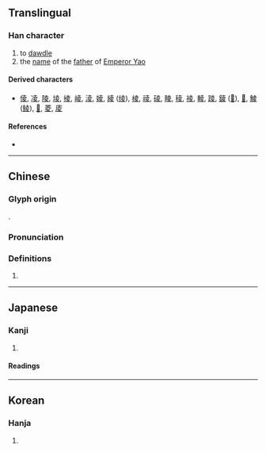 {{character info/new}}
==Translingual==

===Han character===
{{Han char|rn=35|rad=夊|as=05|sn=8|four=40407|canj=GCHE|ids=⿱圥夂}}

# to [[dawdle]]
# the [[name]] of the [[father]] of [[w:Emperor Yao|Emperor Yao]]

====Derived characters====
* [[倰]], [[凌]], [[陵]], [[堎]], [[掕]], [[崚]], [[淩]], [[婈]], [[綾]] ([[绫]]), [[棱]], [[祾]], [[碐]], [[睖]], [[稜]], [[裬]], [[輘]], [[踜]], [[錂]] ([[𨱋]]), [[𩜁]], [[鯪]] ([[鲮]]), [[𡕮]], [[菱]], [[庱]]

====References====
* {{Han ref|kx=0245.050|dkj=05714|dj=0485.230|hdz=20869.010|uh=590C|ud=22796|bh=CC42|bd=52290}}

----

==Chinese==
{{zh-forms}}

===Glyph origin===
{{Han etym}}
{{Han compound|𡴆|夊|c1=p|c2=s|t2=walk|ls=psc}}.

===Pronunciation===
{{zh-pron
|m=líng
|c=ling4
|mc=y
|oc=y
|ma=
|cat=v,pn
}}

===Definitions===
{{zh-hanzi}}

# {{rfdef|lang=zh}}

----

==Japanese==

===Kanji===
{{ja-kanji|grade=|rs=夊05}}

# {{defn|lang=ja|sort=夊05}}

====Readings====
{{ja-readings
|on=りょう
|kun=しのぐ, すたれる
}}

----

==Korean==

===Hanja===
{{ko-hanja|hangeul=[[릉]]>[[능]]|eumhun=|rv=reung>neung|mr=rŭng>nŭng|y=lung>nung}}

# {{defn|lang=ko|sort=夊05}}